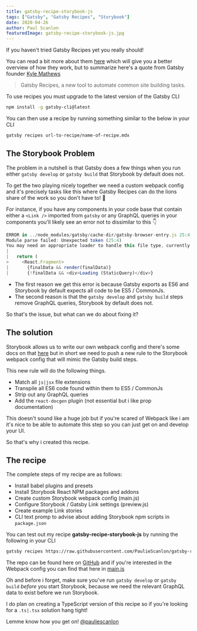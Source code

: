 ```yaml
---
title: gatsby-recipe-storybook-js
tags: ["Gatsby", "Gatsby Recipes", "Storybook"]
date: 2020-04-26
author: Paul Scanlon
featuredImage: gatsby-recipe-storybook-js.jpg
---
```


If you haven't tried Gatsby Recipes yet you really should!

You can read a bit more about them [here](https://www.gatsbyjs.org/blog/2020-04-15-announcing-gatsby-recipes/) which will give you a better overview of how they work, but to summarize here's a quote from Gatsby founder [Kyle Mathews](https://www.gatsbyjs.org/contributors/kyle-mathews/)

> Gatsby Recipes, a new tool to automate common site building tasks.

To use recipes you must upgrade to the latest version of the Gatsby CLI

<Divider />

```sh
npm install -g gatsby-cli@latest
```

<Divider />

You can then use a recipe by running something similar to the below in your CLI

<Divider />

```sh
gatsby recipes url-to-recipe/name-of-recipe.mdx
```

<Divider />

## The Storybook Problem

The problem in a nutshell is that Gatsby does a few things when you run either `gatsby develop` or `gatsby build` that Storybook by default does not.

To get the two playing nicely together we need a custom webpack config and it's precisely tasks like this where Gatsby Recipes can do the lions share of the work so you don't have to! 🦁

For instance, if you have any components in your code base that contain either a `<Link />` imported from `gatsby` or any GraphQL queries in your components you'll likely see an error not to dissimilar to this 👇

<Divider />

```javascript
ERROR in ../node_modules/gatsby/cache-dir/gatsby-browser-entry.js 25:4
Module parse failed: Unexpected token (25:4)
You may need an appropriate loader to handle this file type, currently no loaders are configured to process this file. See https://webpack.js.org/concepts#loaders
|
|   return (
>     <React.Fragment>
|       {finalData && render(finalData)}
|       {!finalData && <div>Loading (StaticQuery)</div>}

```

<Divider />

- The first reason we get this error is because Gatsby exports as ES6 and Storybook by default expects all code to be ES5 / CommonJs.
- The second reason is that the `gatsby develop` and `gatsby build` steps remove GraphQL queries, Storybook by default does not.

So that's the issue, but what can we do about fixing it?

<Divider />

## The solution

Storybook allows us to write our own webpack config and there's some docs on that [here](https://storybook.js.org/docs/configurations/custom-webpack-config/) but in short we need to push a new rule to the Storybook webpack config that will mimic the Gatsby build steps.

This new rule will do the following things.

- Match all `js|jsx` file extensions
- Transpile all ES6 code found within them to ES5 / CommonJs
- Strip out any GraphQL queries
- Add the `react-docgen` plugin (not essential but i like prop documentation)

This doesn't sound like a huge job but if you're scared of Webpack like i am it's nice to be able to automate this step so you can just get on and develop your UI.

So that's why i created this recipe.

<Divider />

## The recipe

The complete steps of my recipe are as follows:

- Install babel plugins and presets
- Install Storybook React NPM packages and addons
- Create custom Storybook webpack config (main.js)
- Configure Storybook / Gatsby Link settings (preview.js)
- Create example Link stories
- CLI text promp to advise about adding Storybook npm scripts in `package.json`

You can test out my recipe **gatsby-recipe-storybook-js** by running the following in your CLI

<Divider />

```sh
gatsby recipes https://raw.githubusercontent.com/PaulieScanlon/gatsby-recipe-storybook-js/master/gatsby-recipe-storybook-js.mdx
```

<Divider />

The repo can be found here on [GitHub](https://github.com/PaulieScanlon/gatsby-recipe-storybook-js) and if you're interested in the Webpack config you can find that here in [main.js](https://github.com/PaulieScanlon/gatsby-recipe-storybook-js/blob/master/recipe/main.js)

Oh and before i forget, make sure you've run `gatsby develop` or `gatsby build` _before_ you start Storybook, because we need the relevant GraphQL data to exist before we run Storybook.

I do plan on creating a TypeScript version of this recipe so if you're looking for a `.ts|.tsx` solution hang tight!

Lemme know how you get on! [@pauliescanlon](https://twitter.com/PaulieScanlon)
